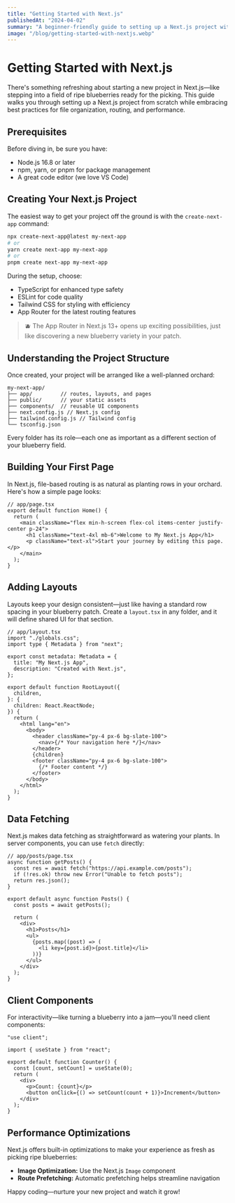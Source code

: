 ```yaml
---
title: "Getting Started with Next.js"
publishedAt: "2024-04-02"
summary: "A beginner-friendly guide to setting up a Next.js project with TypeScript, App Router, and modern best practices."
image: "/blog/getting-started-with-nextjs.webp"
---
```


# Getting Started with Next.js

There's something refreshing about starting a new project in Next.js—like stepping into a field of ripe blueberries ready for the picking. This guide walks you through setting up a Next.js project from scratch while embracing best practices for file organization, routing, and performance.

## Prerequisites

Before diving in, be sure you have:

- Node.js 16.8 or later
- npm, yarn, or pnpm for package management
- A great code editor (we love VS Code)

## Creating Your Next.js Project

The easiest way to get your project off the ground is with the `create-next-app` command:

```bash
npx create-next-app@latest my-next-app
# or
yarn create next-app my-next-app
# or
pnpm create next-app my-next-app
```

During the setup, choose:

- TypeScript for enhanced type safety
- ESLint for code quality
- Tailwind CSS for styling with efficiency
- App Router for the latest routing features

> 🫐 The App Router in Next.js 13+ opens up exciting possibilities, just like discovering a new blueberry variety in your patch.

## Understanding the Project Structure

Once created, your project will be arranged like a well-planned orchard:

```
my-next-app/
├── app/         // routes, layouts, and pages
├── public/      // your static assets
├── components/  // reusable UI components
├── next.config.js // Next.js config
├── tailwind.config.js // Tailwind config
└── tsconfig.json
```

Every folder has its role—each one as important as a different section of your blueberry field.

## Building Your First Page

In Next.js, file-based routing is as natural as planting rows in your orchard. Here's how a simple page looks:

```tsx
// app/page.tsx
export default function Home() {
  return (
    <main className="flex min-h-screen flex-col items-center justify-center p-24">
      <h1 className="text-4xl mb-6">Welcome to My Next.js App</h1>
      <p className="text-xl">Start your journey by editing this page.</p>
    </main>
  );
}
```

## Adding Layouts

Layouts keep your design consistent—just like having a standard row spacing in your blueberry patch. Create a `layout.tsx` in any folder, and it will define shared UI for that section.

```tsx
// app/layout.tsx
import "./globals.css";
import type { Metadata } from "next";

export const metadata: Metadata = {
  title: "My Next.js App",
  description: "Created with Next.js",
};

export default function RootLayout({
  children,
}: {
  children: React.ReactNode;
}) {
  return (
    <html lang="en">
      <body>
        <header className="py-4 px-6 bg-slate-100">
          <nav>{/* Your navigation here */}</nav>
        </header>
        {children}
        <footer className="py-4 px-6 bg-slate-100">
          {/* Footer content */}
        </footer>
      </body>
    </html>
  );
}
```

## Data Fetching

Next.js makes data fetching as straightforward as watering your plants. In server components, you can use `fetch` directly:

```tsx
// app/posts/page.tsx
async function getPosts() {
  const res = await fetch("https://api.example.com/posts");
  if (!res.ok) throw new Error("Unable to fetch posts");
  return res.json();
}

export default async function Posts() {
  const posts = await getPosts();

  return (
    <div>
      <h1>Posts</h1>
      <ul>
        {posts.map((post) => (
          <li key={post.id}>{post.title}</li>
        ))}
      </ul>
    </div>
  );
}
```

## Client Components

For interactivity—like turning a blueberry into a jam—you'll need client components:

```tsx
"use client";

import { useState } from "react";

export default function Counter() {
  const [count, setCount] = useState(0);
  return (
    <div>
      <p>Count: {count}</p>
      <button onClick={() => setCount(count + 1)}>Increment</button>
    </div>
  );
}
```

## Performance Optimizations

Next.js offers built-in optimizations to make your experience as fresh as picking ripe blueberries:

- **Image Optimization:** Use the Next.js `Image` component
- **Route Prefetching:** Automatic prefetching helps streamline navigation

Happy coding—nurture your new project and watch it grow!
